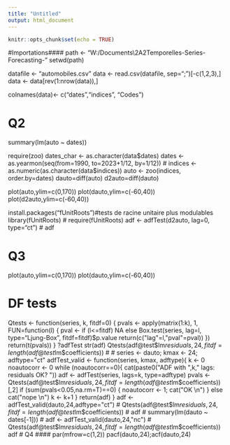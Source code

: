 ```yaml
---
title: "Untitled"
output: html_document
---
```


```r
knitr::opts_chunk$set(echo = TRUE)
```

#Importations####
path <- "W:/Documents\Richard\Cours\ENSAE\2A\S2\Séries Temporelles\Time-Series-Forecasting-"
setwd(path)

datafile <- "automobiles.csv"
data <- read.csv(datafile, sep=";")[-c(1,2,3),]
data <- data[rev(1:nrow(data)),]

colnames(data)<- c("dates","indices", "Codes")



# Q2 ####
summary(lm(auto ~ dates))

require(zoo)
dates_char <- as.character(data$dates)
dates <- as.yearmon(seq(from=1990, to=2023+1/12, by=1/12)) #
indices <- as.numeric(as.character(data$indices))
auto <- zoo(indices, order.by=dates)
dauto=diff(auto)
d2auto=diff(dauto)

plot(auto,ylim=c(0,170))
plot(dauto,ylim=c(-60,40))
plot(d2auto,ylim=c(-60,40))

install.packages("fUnitRoots")#tests de racine unitaire plus modulables
library(fUnitRoots)
# require(fUnitRoots) 
adf <- adfTest(d2auto, lag=0, type="ct") #
adf


# Q3 ####
plot(auto,ylim=c(0,170))
plot(dauto,ylim=c(-60,40))

# DF tests
Qtests <- function(series, k, fitdf=0) {
  pvals <- apply(matrix(1:k), 1, FUN=function(l) {
    pval <- if (l<=fitdf) NA else Box.test(series, lag=l, type="Ljung-Box", fitdf=fitdf)$p.value
    return(c("lag"=l,"pval"=pval))
  })
  return(t(pvals))
}
?adfTest
str(adf)
Qtests(adf@test$lm$residuals, 24, fitdf = length(adf@test$lm$coefficients))
#
#
series <- dauto; kmax <- 24; adftype="ct"
adfTest_valid <- function(series, kmax, adftype){
  k <- 0
  noautocorr <- 0
  while (noautocorr==0){
    cat(paste0("ADF with ",k," lags: residuals OK? "))
    adf <- adfTest(series, lags=k, type=adftype)
    pvals <- Qtests(adf@test$lm$residuals, 24, fitdf = length(adf@test$lm$coefficients))[,2]
    if (sum(pvals<0.05,na.rm=T)==0) {
      noautocorr <- 1; cat("OK \n")
    } else cat("nope \n")
    k <- k+1
  }
  return(adf)
}
adf <- adfTest_valid(dauto,24,adftype="ct")
#
Qtests(adf@test$lm$residuals, 24, fitdf = length(adf@test$lm$coefficients))
#
adf
#
summary(lm(dauto ~ dates[-1]))
#
adf <- adfTest_valid(dauto,24,"nc")
#
Qtests(adf@test$lm$residuals, 24, fitdf = length(adf@test$lm$coefficients))
adf
# Q4 ####
par(mfrow=c(1,2))
pacf(dauto,24);acf(dauto,24)